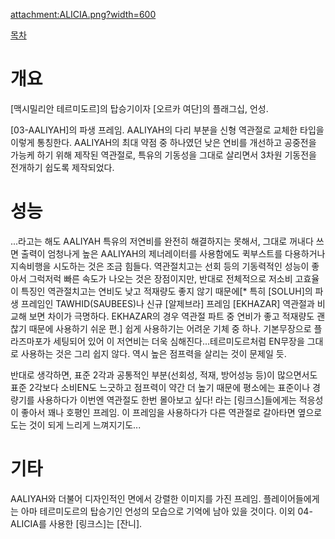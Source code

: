 attachment:ALICIA.png?width=600

[[목차]]
= 개요 =
[맥시밀리안 테르미도르]의 탑승기이자 [오르카 여단]의 플래그십, 언성.

[03-AALIYAH]의 파생 프레임. AALIYAH의 다리 부분을 신형 역관절로 교체한 타입을 이렇게 통칭한다. AALIYAH의 최대 약점 중 하나였던 낮은 연비를 개선하고 공중전을 가능케 하기 위해 제작된 역관절로, 특유의 기동성을 그대로 살리면서 3차원 기동전을 전개하기 쉽도록 제작되었다. 

= 성능 =
...라고는 해도 AALIYAH 특유의 저연비를 완전히 해결하지는 못해서, 그대로 꺼내다 쓰면 출력이 엄청나게 높은 AALIYAH의 제너레이터를 사용함에도 퀵부스트를 다용하거나 지속비행을 시도하는 것은 조금 힘들다. 역관절치고는 선회 등의 기동력적인 성능이 좋아서 그럭저럭 빠른 속도가 나오는 것은 장점이지만, 반대로 전체적으로 저소비 고효율이 특징인 역관절치고는 연비도 낮고 적재량도 좋지 않기 때문에[* 특히 [SOLUH]의 파생 프레임인 TAWHID(SAUBEES)나 신규 [알제브라] 프레임 [EKHAZAR] 역관절과 비교해 보면 차이가 극명하다. EKHAZAR의 경우 역관절 파트 중 연비가 좋고 적재량도 괜찮기 때문에 사용하기 쉬운 편.] 쉽게 사용하기는 어려운 기체 중 하나. 기본무장으로 플라즈마포가 세팅되어 있어 이 저연비는 더욱 심해진다...테르미도르처럼 EN무장을 그대로 사용하는 것은 그리 쉽지 않다. 역시 높은 점프력을 살리는 것이 문제일 듯.

반대로 생각하면, 표준 2각과 공통적인 부분(선회성, 적재, 방어성능 등)이 많으면서도 표준 2각보다 소비EN도 느긋하고 점프력이 약간 더 높기 때문에 평소에는 표준이나 경량기를 사용하다가 이번엔 역관절도 한번 몰아보고 싶다! 라는 [링크스]들에게는 적응성이 좋아서 꽤나 호평인 프레임. 이 프레임을 사용하다가 다른 역관절로 갈아타면 옆으로 도는 것이 되게 느리게 느껴지기도...

= 기타 =
AALIYAH와 더불어 디자인적인 면에서 강렬한 이미지를 가진 프레임. 플레이어들에게는 아마 테르미도르의 탑승기인 언성의 모습으로 기억에 남아 있을 것이다. 이외 04-ALICIA를 사용한 [링크스]는 [잔니].


